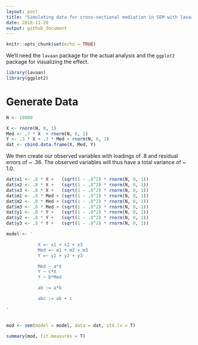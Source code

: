 ```yaml
---
layout: post
title: "Simulating data for cross-sectional mediation in SEM with lavaan in R"
date: 2018-11-20
output: github_document
---
```


```r
knitr::opts_chunk$set(echo = TRUE)
```

We'll need the `lavaan` package for the actual analysis and the `ggplot2` package for visualizing the effect.

```r
library(lavaan)
library(ggplot2)
```

# Generate Data

```r
N <- 10000

X <- rnorm(N, 0, 1)
Med <- .7 * X  + rnorm(N, 0, 1)
Y <- .3 * X + .3 * Med + rnorm(N, 0, 1)
dat <- cbind.data.frame(X, Med, Y)

```

We then create our observed variables with loadings of .8 and residual errors of ~ .36. The observed variables will thus have a total variance of ~ 1.0.

```r

dat$x1 <- .8 * X +   (sqrt(1 - .8^2) * rnorm(N, 0, 1))
dat$x2 <- .8 * X +   (sqrt(1 - .8^2) * rnorm(N, 0, 1))
dat$x3 <- .8 * X +   (sqrt(1 - .8^2) * rnorm(N, 0, 1))
dat$m1 <- .8 * Med + (sqrt(1 - .8^2) * rnorm(N, 0, 1))
dat$m2 <- .8 * Med + (sqrt(1 - .8^2) * rnorm(N, 0, 1))
dat$m3 <- .8 * Med + (sqrt(1 - .8^2) * rnorm(N, 0, 1))
dat$y1 <- .8 * Y +   (sqrt(1 - .8^2) * rnorm(N, 0, 1))
dat$y2 <- .8 * Y +   (sqrt(1 - .8^2) * rnorm(N, 0, 1))
dat$y3 <- .8 * Y +   (sqrt(1 - .8^2) * rnorm(N, 0, 1))

model <- '

            X =~ x1 + x2 + x3
            Med =~ m1 + m2 + m3
            Y =~ y1 + y2 + y3

            Med ~ a*X
            Y ~ c*X
            Y ~ b*Med

            ab := a*b

            abc := ab + c
          
'


mod <- sem(model = model, data = dat, std.lv = T)

summary(mod, fit.measures = T)

```
